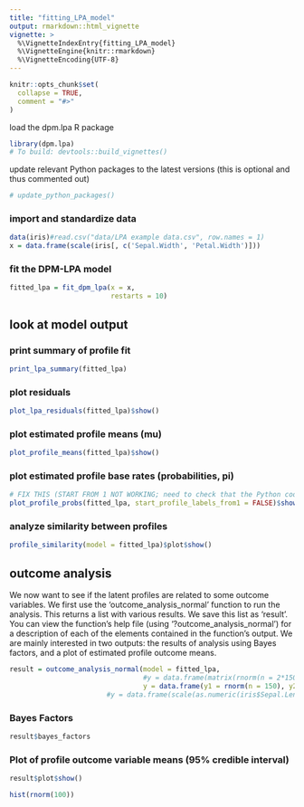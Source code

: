 ```yaml
---
title: "fitting_LPA_model"
output: rmarkdown::html_vignette
vignette: >
  %\VignetteIndexEntry{fitting_LPA_model}
  %\VignetteEngine{knitr::rmarkdown}
  %\VignetteEncoding{UTF-8}
---
```


```r
knitr::opts_chunk$set(
  collapse = TRUE,
  comment = "#>"
)
```
load the dpm.lpa R package
```r
library(dpm.lpa)
# To build: devtools::build_vignettes()
```
update relevant Python packages to the latest versions (this is optional and thus commented out)
```r
# update_python_packages()
```
### import and standardize data
```r
data(iris)#read.csv("data/LPA example data.csv", row.names = 1)
x = data.frame(scale(iris[, c('Sepal.Width', 'Petal.Width')]))
```
### fit the DPM-LPA model
```r
fitted_lpa = fit_dpm_lpa(x = x,
                         restarts = 10)
```
## look at model output

### print summary of profile fit
```r
print_lpa_summary(fitted_lpa)
```
### plot residuals
```r
plot_lpa_residuals(fitted_lpa)$show()
```

### plot estimated profile means (mu)
```r
plot_profile_means(fitted_lpa)$show()
```
### plot estimated profile base rates (probabilities, pi)
```r
# FIX THIS (START FROM 1 NOT WORKING; need to check that the Python code works properly, then upload that to PyPi, then update the downloaded version here)
plot_profile_probs(fitted_lpa, start_profile_labels_from1 = FALSE)$show()
```
### analyze similarity between profiles
```r
profile_similarity(model = fitted_lpa)$plot$show()
```
## outcome analysis

We now want to see if the latent profiles are related to some outcome variables.
We first use the 'outcome_analysis_normal' function to run the analysis. This
returns a list with various results. We save this list as 'result'. You can view the
function's help file (using '?outcome_analysis_normal') for a description of
each of the elements contained in the function's output. We are mainly interested
in two outputs: the results of analysis using Bayes factors, and a plot of estimated
profile outcome means.
```r
result = outcome_analysis_normal(model = fitted_lpa,
                                 #y = data.frame(matrix(rnorm(n = 2*150), nrow = 150, ncol = 2)))
                                 y = data.frame(y1 = rnorm(n = 150), y2 = rnorm(n = 150)))
                        #y = data.frame(scale(as.numeric(iris$Sepal.Length))))
```
### Bayes Factors
```r
result$bayes_factors
```
### Plot of profile outcome variable means (95% credible interval)
```r
result$plot$show()
```

```r
hist(rnorm(100))
```

